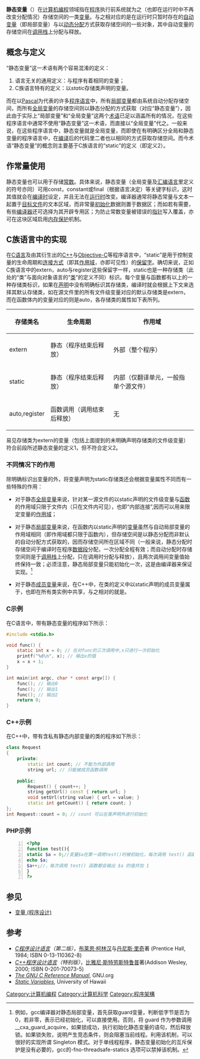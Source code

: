 {{noteTA
|G1=IT
}}
'''静态变量'''（{{Lang-en|Static Variable}}）在[[计算机编程|计算机编程]]领域指在[[程序|程序]]执行前系统就为之{{Tsl|en|Static memory allocation|静态分配}}（也即在运行时中不再改变分配情况）存储空间的一类[[变量_(程序设计)|变量]]。与之相对应的是在运行时只暂时存在的[[自动变量|自动变量]]（即局部变量）与以[[动态内存分配|动态分配]]方式获取存储空间的一些对象，其中自动变量的存储空间在[[调用栈|调用栈]]上分配与释放。

==概念与定义==

“静态变量”这一术语有两个容易混淆的定义：

#语言无关的通用定义：与程序有着相同{{Tsl|en|Object lifetime|生命周期 (计算机编程)|生命周期}}的变量；
#C族语言特有的定义：以''static''存储类声明的变量。

而在以[[Pascal_(编程语言)|Pascal]]为代表的许多[[程序语言|程序语言]]中，所有[[局部变量|局部变量]]都由系统自动分配存储空间，而所有[[全局变量|全局变量]]的存储空间则以静态分配的方式获取（对应“静态变量”），因此由于实际上“局部变量”和“全局变量”这两个[[术语|术语]]已足以涵盖所有的情况，在这些程序语言中通常不使用“静态变量”这一术语，而直接以“全局变量”代之。一般来说，在这些程序语言中，静态变量就是全局变量，而即使在有明确区分全局和静态变量的程序语言中，在[[编译|编译]]后的代码里二者也以相同的方式获取存储空间。而今术语“静态变量”的概念则主要基于C族语言的“static”的定义（即定义2）。

==作常量使用==

静态变量也可以用于存储[[常数|常数]]。具体来说，静态变量（全局变量及[[汇编语言|汇编语言]]里定义的符号亦同）可用const，constant或final（根据语言决定）等关键字标识，这时其值就会在[[编译时|编译时]]设定，并且无法在[[运行时|运行时]]改变。编译器通常将静态常量与文本一起置于[[目标代码|目标文件]]的文本区域，而非常量[[初始化|初始化]]数据则置于数据区；而如若有需要，有些[[编译器|编译器]]还可选择为其开辟专用区；为防止常数变量被错误的[[指针|指针]]写入覆盖，亦可在这块区域启用[[内存保护|内存保护]]机制。

==C族语言中的实现==

在[[C语言|C语言]]及由其衍生出的[[C++|C++]]与[[Objective-C|Objective-C]]等程序语言中，“static”是用于控制变量的生命周期和[[连接_(计算机编程)|连接方式]]（即其[[作用域|作用域]]，亦即可见性）的[[保留字|保留字]]。确切来说，正如C族语言中的extern，auto与register这些保留字一样，static也是一种存储类（此处的“类”与面向对象语言的“[[类_(计算机科学)|类]]”的定义不同）标识。每个变量与函数都有以上的一种存储类标识，如果在[[声明_(计算机编程)|声明]]中没有明确标识其存储类，编译时就会根据上下文来选择其默认存储类，如在源文件里的所有文件级变量对应的默认存储类是extern，而在函数体内的变量对应的则是auto，各存储类的属性如下表所列。

{| class="wikitable" border="1"
|-
!存储类名
!生命周期
!作用域
|-
|extern
|静态（程序结束后释放）
|外部（整个程序）
|-
|static
|静态（程序结束后释放）
|内部（仅翻译单元，一般指单个源文件）
|-
|auto,register
|函数调用（调用结束后释放）
|无
|}

易见存储类为extern的变量（包括上面提到的未明确声明存储类的文件级变量）符合前段所述静态变量的定义1，但不符合定义2。

===不同情况下的作用===

除明确标识出变量的{{Tsl|en|Object lifetime|生命周期 (计算机编程)|生命周期}}外，将变量声明为static存储类还会根据变量属性不同而有一些特殊的作用：

* 对于静态[[全局变量|全局变量]]来说，针对某一源文件的以static声明的文件级变量与[[函数|函数]]的作用域只限于文件内（只在文件内可见），也即“内部连接”,因而可以用来限定变量的[[作用域|作用域]]；

* 对于静态[[局部变量|局部变量]]来说，在函数内以static声明的[[变量|变量]]虽然与自动局部变量的作用域相同（即作用域都只限于函数内），但存储空间是以静态分配而非默认的自动分配方式获取的，因而存储空间所在区域不同（一般来说，静态分配时存储空间于编译时在程序[[数据段|数据段]]分配，一次分配全程有效；而自动分配时存储空间则是于[[调用栈|调用栈]]上分配，只在调用时分配与释放），且两次调用间变量值始终保持一致；必须注意，静态局部变量只能初始化一次，这是由编译器来保证实现。<ref>例如，gcc编译器对静态局部变量，首先获取guard变量，判断低字节是否为 0，若非零，表示已经初始化，可以直接使用。否则，将 guard 作为参数调用 __cxa_guard_acquire，如果锁成功，执行初始化静态变量的语句，然后释放锁。如果锁失败，说明产生竞态条件，则会阻塞当前线程。利用该机制，可以很好的实现所谓 Singleton 模式。对于单线程程序，静态变量初始化的互斥保护是没有必要的，gcc的-fno-threadsafe-statics 选项可以禁掉该机制。</ref>

* 对于静态[[成员变量|成员变量]]来说，在C++中，在类的定义中以static声明的成员变量属于{{Tsl|en|Class variable|类变量}}，也即在所有类实例中共享，与之相对的就是{{Tsl|en|Instance variable|过程变量}}。

===C示例===
在C语言中，带有静态变量的程序如下所示：
<syntaxhighlight lang="c">#include <stdio.h>

void func() {
	static int x = 0; // 在对func的三次调用中,x只进行一次初始化
	printf("%d\n", x); // 输出x的值
	x = x + 1;
}

int main(int argc, char * const argv[]) {
	func(); // 输出0
	func(); // 输出1
	func(); // 输出2
	return 0;
}</syntaxhighlight>

===C++示例===

在C++中，带有含私有静态内部变量的类的程序如下所示：
<syntaxhighlight lang="cpp">
class Request
{
	private:
		static int count; // 不能为外部调用
		string url; // 只能被成员函数调用
	
	public:
		Request() { count++; }
		string getUrl() const { return url; }
		void setUrl(string value) { url = value; }
		static int getCount() { return count; }
};
int Request::count = 0; // count 可以在类声明外进行初始化
</syntaxhighlight>

=== PHP示例 ===
<syntaxhighlight lang="php" line="1">
<?php
function test(){
static $a = 0;//变量$a在第一调用test()时被初始化，每次调用 test() 函数都会输出 $a 的值并加 1
echo $a;
$a++;//，每次调用 test() 函数都会输出 $a 的值并加 1
}
?>
</syntaxhighlight>

==参见==
* [[变量_(程序设计)|变量 (程序设计)]]

==参考==

* ''[[C程序设计语言_(书)|C程序设计语言]]（第二版）''，[[布莱恩·柯林汉|布莱恩·柯林汉]]与[[丹尼斯·里奇|丹尼斯·里奇]]著 (Prentice Hall, 1984; ISBN 0-13-110362-8)
* ''[[C++程式語言_(書)|C++程序设计语言]]（特别版）''，[[比雅尼·斯特劳斯特鲁普|比雅尼·斯特劳斯特鲁普]]著(Addison Wesley, 2000; ISBN 0-201-70073-5)
* [http://www.gnu.org/software/gnu-c-manual/gnu-c-manual.html ''The GNU C Reference Manual'']{{en}}, GNU.org
* [http://ee.hawaii.edu/~tep/EE160/Book/chap14/subsection2.1.1.6.html ''Static Variables'']{{en}}, University of Hawaii

<references/>
{{内存管理}}

[[Category:计算机编程|Category:计算机编程]]
[[Category:计算机科学|Category:计算机科学]]
[[Category:程序架構|Category:程序架構]]